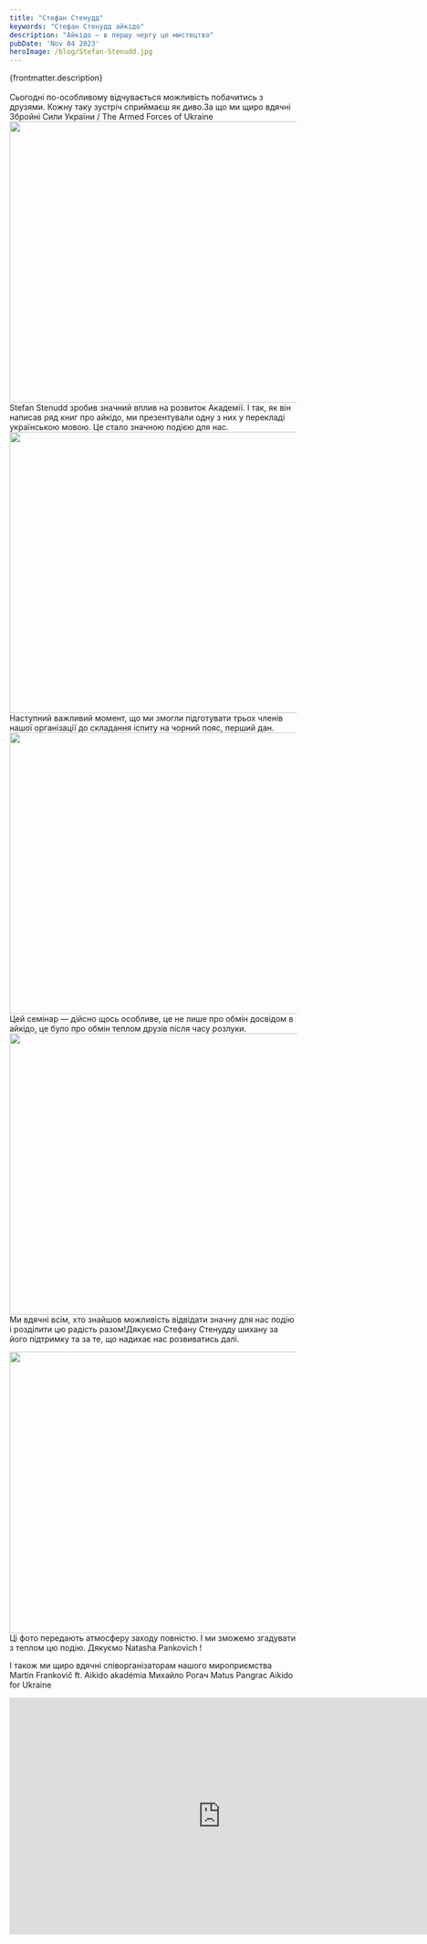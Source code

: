 ```yaml
---
title: "Стефан Стенудд"
keywords: "Стефан Стенудд aйкідо"
description: "Айкідо – в першу чергу це мистецтво"
pubDate: 'Nov 04 2023'
heroImage: /blog/Stefan-Stenudd.jpg
---
```

{frontmatter.description}
<br/>
<br/>
Сьогодні по-особливому відчувається можливість побачитись з друзями. Кожну таку зустріч сприймаєш як диво.За що ми щиро вдячні Збройні Сили України / The Armed Forces of Ukraine
<img class="centered" src="/blog/Stefan-Stenudd-1.jpg" width="741" height="493" alt="" title=""/>
<br/>
Stefan Stenudd зробив значний вплив на розвиток Академії. І так, як він написав ряд книг про айкідо, ми презентували одну з них у перекладі українською мовою.
Це стало значною подією для нас.
<img class="centered" src="/blog/Stefan-Stenudd-2.jpg" width="741" height="493" alt="" title=""/>
<br/>
Наступний важливий момент, що ми змогли підготувати трьох членів нашої організації до складання іспиту на чорний пояс, перший дан.
<img class="centered" src="/blog/Stefan-Stenudd-3.jpg" width="741" height="493" alt="" title=""/>
<br/>
Цей семінар — дійсно щось особливе, це не лише про обмін досвідом в айкідо, це було про обмін теплом друзів після часу розлуки.
<img class="centered" src="/blog/Stefan-Stenudd-4.jpg" width="741" height="493" alt="" title=""/>
<br/>
Ми вдячні всім, хто знайшов можливість відвідати значну для нас подію і розділити цю радість разом!Дякуємо Стефану Стенудду шихану за його підтримку та за те, що надихає нас розвиватись далі.

<img class="centered" src="/blog/Stefan-Stenudd-5.jpg" width="741" height="493" alt="" title=""/>
<br/>
Ці фото передають атмосферу заходу повністю. І ми зможемо згадувати з теплом цю подію. Дякуємо Natasha Pankovich ! 

І також ми щиро вдячні співорганізаторам нашого мироприємства Martin Frankovič ft. Aikido akadémia Михайло Рогач Matus Pangrac Aikido for Ukraine

<iframe class="centered" width="740" height="415" src="https://www.youtube.com/embed/xwj6n4Knu1k" frameborder="0" allowfullscreen></iframe>